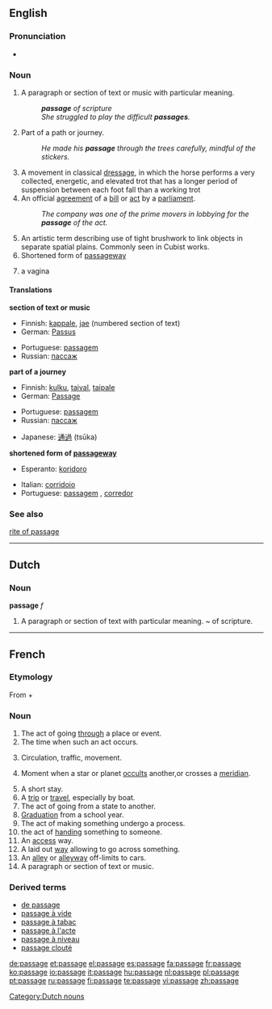 ==English==

{{rank|touch|higher|military|891|passage|wood|matters|physical}}

===Pronunciation===
{{IPA|/ˈpæsɪʤ/}}
* {{audio|en-us-passage.ogg|Audio (US)}}

===Noun===
{{en-noun}}

# <!--DefA-->A paragraph or section of text or music with particular meaning.
#: '''''passage''' of scripture''
#: ''She struggled to play the difficult '''passages'''.''
# <!--DefA-->Part of a path or journey.
#: ''He made his '''passage''' through the trees carefully, mindful of the stickers.''
# <!--DefC-->A movement in classical [[dressage]], in which the horse performs a very collected, energetic, and elevated trot that has a longer period of suspension between each foot fall than a working trot
# An official [[agreement]] of a [[bill]] or [[act]] by a [[parliament]].
#: ''The company was one of the prime movers in lobbying for the '''passage''' of the act.''
# <!--DefD-->An artistic term describing use of tight brushwork to link objects in separate spatial plains.  Commonly seen in Cubist works.
# Shortened form of [[passageway]]
# {{slang|lang=en}} a vagina

====Translations====
<!--DefA-->'''section of text or music'''
{{top}}
* Finnish: [[kappale]], [[jae]] (numbered section of text)
* German: [[Passus]] {{m}}
{{mid}}
* Portuguese: [[passagem]] {{f}}
* Russian: [[пассаж]]
{{bottom}}

<!--DefB-->'''part of a journey'''
{{top}}
* Finnish: [[kulku]], [[taival]], [[taipale]]
* German: [[Passage]] {{f}}
{{mid}}
* Portuguese: [[passagem]] {{f}}
* Russian: [[пассаж]]
{{bottom}}

{{trans-top|an official agreement of a bill or act}}
* Japanese: [[通過]] (tsūka)
{{trans-mid}}
{{trans-bottom}}

<!--DefE-->'''shortened form of [[passageway]]'''
{{top}}
* Esperanto: [[koridoro]]
{{mid}}
* Italian: [[corridoio]] {{m}}
* Portuguese: [[passagem]] {{f}}, [[corredor]] {{m}}
{{bottom}}

===See also===
[[rite of passage]]

----

==Dutch==

===Noun===
'''passage''' ''f''

# <!--DefA-->A paragraph or section of text with particular meaning.  ~ of scripture.

[[Category:Dutch nouns]]

----

==French==

===Etymology===
From {{term|passer#French|passer}} + {{term|-age}}

===Noun===
{{fr-noun|m}}

# The act of going [[through]] a place or event.
# The time when such an act occurs.
# {{uncountable}} Circulation, traffic, movement.
# {{astronomy|lang=fr}} Moment when a star or planet [[occult]]s another,or crosses a [[meridian]].
# A short stay.
# A [[trip]] or [[travel]], especially by boat.
# The act of going from a state to another.
# [[graduation|Graduation]] from a school year.
# The act of making something undergo a process.
# the act of [[hand]]ing something to someone.
# An [[access]] way.
# A laid out [[way]] allowing to go across something.
# An [[alley]] or [[alleyway]] off-limits to cars.
# A paragraph or section of text or music.

===Derived terms===
* [[de passage]]
* [[passage à vide]]
* [[passage à tabac]]
* [[passage à l'acte]]
* [[passage à niveau]]
* [[passage clouté]]

[[de:passage]]
[[et:passage]]
[[el:passage]]
[[es:passage]]
[[fa:passage]]
[[fr:passage]]
[[ko:passage]]
[[io:passage]]
[[it:passage]]
[[hu:passage]]
[[nl:passage]]
[[pl:passage]]
[[pt:passage]]
[[ru:passage]]
[[fi:passage]]
[[te:passage]]
[[vi:passage]]
[[zh:passage]]